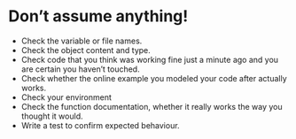 # Don't assume anything!

- Check the variable or file names.
- Check the object content and type.
- Check code that you think was working fine just a minute ago and you are certain you haven't touched.
- Check whether the online example you modeled your code after actually works.
- Check your environment
- Check the function documentation, whether it really works the way you thought it would.
- Write a test to confirm expected behaviour.